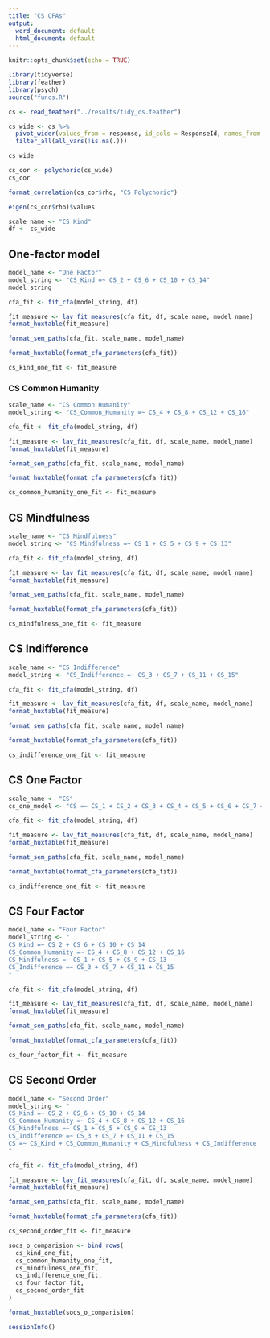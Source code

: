 ```yaml
---
title: "CS CFAs"
output:
  word_document: default
  html_document: default
---
```


```r
knitr::opts_chunk$set(echo = TRUE)
```

```r
library(tidyverse)
library(feather)
library(psych)
source("funcs.R")
```

```r
cs <- read_feather("../results/tidy_cs.feather")
```

```r
cs_wide <- cs %>% 
  pivot_wider(values_from = response, id_cols = ResponseId, names_from = item) %>% 
  filter_all(all_vars(!is.na(.))) 

cs_wide
```

```r
cs_cor <- polychoric(cs_wide)
cs_cor
```

```r
format_correlation(cs_cor$rho, "CS Polychoric")
```

```r
eigen(cs_cor$rho)$values
```

```r
scale_name <- "CS Kind"
df <- cs_wide
```

## One-factor model

```r
model_name <- "One Factor"
model_string <- "CS_Kind =~ CS_2 + CS_6 + CS_10 + CS_14"
model_string
```

```r
cfa_fit <- fit_cfa(model_string, df)
```

```r
fit_measure <- lav_fit_measures(cfa_fit, df, scale_name, model_name)
format_huxtable(fit_measure)
```

```r
format_sem_paths(cfa_fit, scale_name, model_name)
```

```r
format_huxtable(format_cfa_parameters(cfa_fit))
```

```r
cs_kind_one_fit <- fit_measure
```

### CS Common Humanity

```r
scale_name <- "CS Common Humanity"
model_string <- "CS_Common_Humanity =~ CS_4 + CS_8 + CS_12 + CS_16"
```

```r
cfa_fit <- fit_cfa(model_string, df)
```

```r
fit_measure <- lav_fit_measures(cfa_fit, df, scale_name, model_name)
format_huxtable(fit_measure)
```

```r
format_sem_paths(cfa_fit, scale_name, model_name)
```

```r
format_huxtable(format_cfa_parameters(cfa_fit))
```

```r
cs_common_humanity_one_fit <- fit_measure
```

## CS Mindfulness

```r
scale_name <- "CS Mindfulness"
model_string <- "CS_Mindfulness =~ CS_1 + CS_5 + CS_9 + CS_13"
```

```r
cfa_fit <- fit_cfa(model_string, df)
```

```r
fit_measure <- lav_fit_measures(cfa_fit, df, scale_name, model_name)
format_huxtable(fit_measure)
```

```r
format_sem_paths(cfa_fit, scale_name, model_name)
```

```r
format_huxtable(format_cfa_parameters(cfa_fit))
```

```r
cs_mindfulness_one_fit <- fit_measure
```

## CS Indifference

```r
scale_name <- "CS Indifference"
model_string <- "CS_Indifference =~ CS_3 + CS_7 + CS_11 + CS_15"
```

```r
cfa_fit <- fit_cfa(model_string, df)
```

```r
fit_measure <- lav_fit_measures(cfa_fit, df, scale_name, model_name)
format_huxtable(fit_measure)
```

```r
format_sem_paths(cfa_fit, scale_name, model_name)
```

```r
format_huxtable(format_cfa_parameters(cfa_fit))
```

```r
cs_indifference_one_fit <- fit_measure
```

## CS One Factor

```r
scale_name <- "CS"
cs_one_model <- "CS =~ CS_1 + CS_2 + CS_3 + CS_4 + CS_5 + CS_6 + CS_7 + CS_8 + CS_9 + CS_10 + CS_11 + CS_12 + CS_13 + CS_14 + CS_15 + CS_16"
```

```r
cfa_fit <- fit_cfa(model_string, df)
```

```r
fit_measure <- lav_fit_measures(cfa_fit, df, scale_name, model_name)
format_huxtable(fit_measure)
```

```r
format_sem_paths(cfa_fit, scale_name, model_name)
```

```r
format_huxtable(format_cfa_parameters(cfa_fit))
```

```r
cs_indifference_one_fit <- fit_measure
```

## CS Four Factor

```r
model_name <- "Four Factor"
model_string <- "
CS_Kind =~ CS_2 + CS_6 + CS_10 + CS_14
CS_Common_Humanity =~ CS_4 + CS_8 + CS_12 + CS_16
CS_Mindfulness =~ CS_1 + CS_5 + CS_9 + CS_13
CS_Indifference =~ CS_3 + CS_7 + CS_11 + CS_15
"
```

```r
cfa_fit <- fit_cfa(model_string, df)
```

```r
fit_measure <- lav_fit_measures(cfa_fit, df, scale_name, model_name)
format_huxtable(fit_measure)
```

```r
format_sem_paths(cfa_fit, scale_name, model_name)
```

```r
format_huxtable(format_cfa_parameters(cfa_fit))
```

```r
cs_four_factor_fit <- fit_measure
```

## CS Second Order

```r
model_name <- "Second Order"
model_string <- "
CS_Kind =~ CS_2 + CS_6 + CS_10 + CS_14
CS_Common_Humanity =~ CS_4 + CS_8 + CS_12 + CS_16
CS_Mindfulness =~ CS_1 + CS_5 + CS_9 + CS_13
CS_Indifference =~ CS_3 + CS_7 + CS_11 + CS_15
CS =~ CS_Kind + CS_Common_Humanity + CS_Mindfulness + CS_Indifference
"
```

```r
cfa_fit <- fit_cfa(model_string, df)
```

```r
fit_measure <- lav_fit_measures(cfa_fit, df, scale_name, model_name)
format_huxtable(fit_measure)
```

```r
format_sem_paths(cfa_fit, scale_name, model_name)
```

```r
format_huxtable(format_cfa_parameters(cfa_fit))
```

```r
cs_second_order_fit <- fit_measure
```

```r
socs_o_comparision <- bind_rows(
  cs_kind_one_fit,
  cs_common_humanity_one_fit,
  cs_mindfulness_one_fit,
  cs_indifference_one_fit,
  cs_four_factor_fit,
  cs_second_order_fit
)

format_huxtable(socs_o_comparision)
```

```r
sessionInfo()
```
